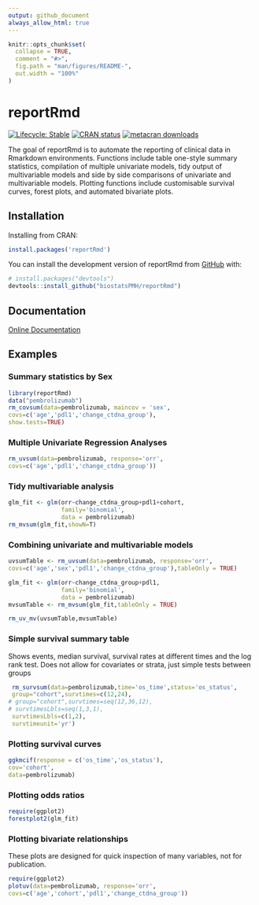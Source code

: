 ```yaml
---
output: github_document
always_allow_html: true
---
```


<!-- This file is used to create README.md
Note that the README.md document may need updating to change
'\<0.001' to '<0.001'. 
-->

```r
knitr::opts_chunk$set(
  collapse = TRUE,
  comment = "#>",
  fig.path = "man/figures/README-",
  out.width = "100%"
)

```

# reportRmd

<!-- badges: start -->
[![Lifecycle: Stable](https://img.shields.io/badge/lifecycle-stable-green.svg)](https://lifecycle.r-lib.org/articles/stages.html#stable)
[![CRAN status](https://www.r-pkg.org/badges/version/reportRmd)](https://CRAN.R-project.org/package=reportRmd)
[![metacran downloads](https://cranlogs.r-pkg.org/badges/grand-total/reportRmd)](https://cran.r-project.org/package=reportRmd)
<!-- badges: end -->

The goal of reportRmd is to automate the reporting of clinical data in Rmarkdown environments. Functions include table one-style summary statistics, compilation of multiple univariate models, tidy output of multivariable models and side by side comparisons of univariate and multivariable models. Plotting functions include customisable survival curves, forest plots, and automated bivariate plots.

## Installation

Installing from CRAN:
``` r
install.packages('reportRmd')
```

You can install the development version of reportRmd from [GitHub](https://github.com/) with:


``` r
# install.packages("devtools")
devtools::install_github("biostatsPMH/reportRmd")
```

## Documentation

[Online Documentation](https://biostatsPMH.github.io/reportRmd/)

## Examples

### Summary statistics by Sex

```r
library(reportRmd)
data("pembrolizumab")
rm_covsum(data=pembrolizumab, maincov = 'sex',
covs=c('age','pdl1','change_ctdna_group'),
show.tests=TRUE)

```

### Multiple Univariate Regression Analyses


```r
rm_uvsum(data=pembrolizumab, response='orr',
covs=c('age','pdl1','change_ctdna_group'))

```


### Tidy multivariable analysis

```r
glm_fit <- glm(orr~change_ctdna_group+pdl1+cohort,
               family='binomial',
               data = pembrolizumab)
rm_mvsum(glm_fit,showN=T)
```


### Combining univariate and multivariable models

```r
uvsumTable <- rm_uvsum(data=pembrolizumab, response='orr',
covs=c('age','sex','pdl1','change_ctdna_group'),tableOnly = TRUE)

glm_fit <- glm(orr~change_ctdna_group+pdl1,
               family='binomial',
               data = pembrolizumab)
mvsumTable <- rm_mvsum(glm_fit,tableOnly = TRUE)

rm_uv_mv(uvsumTable,mvsumTable)
```

### Simple survival summary table 
Shows events, median survival, survival rates at different times and the log rank test.
Does not allow for covariates or strata, just simple tests between groups
```r
 rm_survsum(data=pembrolizumab,time='os_time',status='os_status',
 group="cohort",survtimes=c(12,24),
# group="cohort",survtimes=seq(12,36,12),
# survtimesLbls=seq(1,3,1),
 survtimesLbls=c(1,2),
 survtimeunit='yr')

```



### Plotting survival curves

```r
ggkmcif(response = c('os_time','os_status'),
cov='cohort',
data=pembrolizumab)
```

### Plotting odds ratios

```r
require(ggplot2)
forestplot2(glm_fit)
```

### Plotting bivariate relationships

These plots are designed for quick inspection of many variables, not for publication.
```r
require(ggplot2)
plotuv(data=pembrolizumab, response='orr',
covs=c('age','cohort','pdl1','change_ctdna_group'))

```

